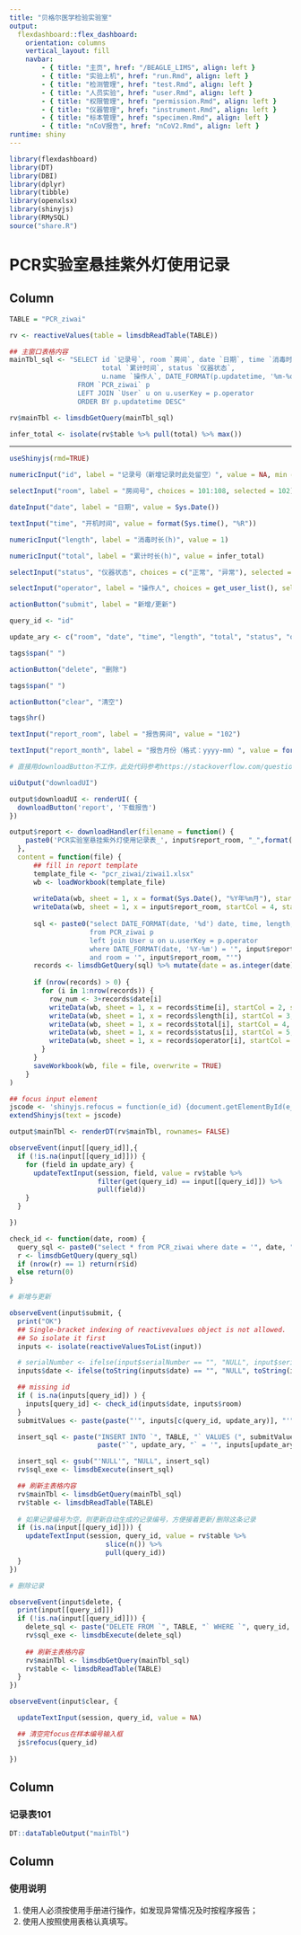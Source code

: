 ```yaml
---
title: "贝格尔医学检验实验室"
output: 
  flexdashboard::flex_dashboard:
    orientation: columns
    vertical_layout: fill
    navbar:
        - { title: "主页", href: "/BEAGLE_LIMS", align: left }
        - { title: "实验上机", href: "run.Rmd", align: left }
        - { title: "检测管理", href: "test.Rmd", align: left }
        - { title: "人员实验", href: "user.Rmd", align: left }
        - { title: "权限管理", href: "permission.Rmd", align: left }
        - { title: "仪器管理", href: "instrument.Rmd", align: left }
        - { title: "标本管理", href: "specimen.Rmd", align: left }
        - { title: "nCoV报告", href: "nCoV2.Rmd", align: left }
runtime: shiny
---
```


```r
library(flexdashboard)
library(DT)
library(DBI)
library(dplyr)
library(tibble)
library(openxlsx)
library(shinyjs)
library(RMySQL)
source("share.R")

```

PCR实验室悬挂紫外灯使用记录
=====================================  

Column {.sidebar data-width=350}
-----------------------------------------------------------------------

```r
TABLE = "PCR_ziwai"

rv <- reactiveValues(table = limsdbReadTable(TABLE))

## 主窗口表格内容
mainTbl_sql <- "SELECT id `记录号`, room `房间`, date `日期`, time `消毒时间`, length `消毒时长(h)`,
                       total `累计时间`, status `仪器状态`,
                       u.name `操作人`, DATE_FORMAT(p.updatetime, '%m-%d %H:%i') `更新日期`
                 FROM `PCR_ziwai` p
                 LEFT JOIN `User` u on u.userKey = p.operator
                 ORDER BY p.updatetime DESC"

rv$mainTbl <- limsdbGetQuery(mainTbl_sql)

infer_total <- isolate(rv$table %>% pull(total) %>% max())

```

***

```r
useShinyjs(rmd=TRUE)

numericInput("id", label = "记录号（新增记录时此处留空）", value = NA, min = 1)

selectInput("room", label = "房间号", choices = 101:108, selected = 102)

dateInput("date", label = "日期", value = Sys.Date())

textInput("time", "开机时间", value = format(Sys.time(), "%R"))

numericInput("length", label = "消毒时长(h)", value = 1)

numericInput("total", label = "累计时长(h)", value = infer_total)

selectInput("status", "仪器状态", choices = c("正常", "异常"), selected = "正常")

selectInput("operator", label = "操作人", choices = get_user_list(), selected = 366169)

actionButton("submit", label = "新增/更新")

query_id <- "id"

update_ary <- c("room", "date", "time", "length", "total", "status", "operator")

tags$span(" ")

actionButton("delete", "删除")

tags$span(" ")

actionButton("clear", "清空")

tags$hr()

textInput("report_room", label = "报告房间", value = "102")

textInput("report_month", label = "报告月份（格式：yyyy-mm）", value = format(Sys.Date(), "%Y-%m"))

# 直接用downloadButton不工作，此处代码参考https://stackoverflow.com/questions/55345498/downloadbutton-width-in-r-flexdashboard/55374600#55374600

uiOutput("downloadUI")

output$downloadUI <- renderUI( {
  downloadButton('report', '下载报告')
})

output$report <- downloadHandler(filename = function() {
    paste0('PCR实验室悬挂紫外灯使用记录表_', input$report_room, "_",format(Sys.Date(), "%Y-%m"), '.xlsx')
  },
  content = function(file) {
      ## fill in report template
      template_file <- "pcr_ziwai/ziwai1.xlsx"
      wb <- loadWorkbook(template_file)
      
      writeData(wb, sheet = 1, x = format(Sys.Date(), "%Y年%m月"), startCol = 1, startRow = 2)
      writeData(wb, sheet = 1, x = input$report_room, startCol = 4, startRow = 2)
  
      sql <- paste0("select DATE_FORMAT(date, '%d') date, time, length, total, status, u.name operator
                    from PCR_ziwai p
                    left join User u on u.userKey = p.operator
                    where DATE_FORMAT(date, '%Y-%m') = '", input$report_month, "'
                    and room = '", input$report_room, "'")
      records <- limsdbGetQuery(sql) %>% mutate(date = as.integer(date))
      
      if (nrow(records) > 0) {
        for (i in 1:nrow(records)) {
          row_num <- 3+records$date[i]
          writeData(wb, sheet = 1, x = records$time[i], startCol = 2, startRow = row_num)
          writeData(wb, sheet = 1, x = records$length[i], startCol = 3, startRow = row_num)
          writeData(wb, sheet = 1, x = records$total[i], startCol = 4, startRow = row_num)
          writeData(wb, sheet = 1, x = records$status[i], startCol = 5, startRow = row_num)
          writeData(wb, sheet = 1, x = records$operator[i], startCol = 6, startRow = row_num)
        }
      }
      saveWorkbook(wb, file = file, overwrite = TRUE)
    }
)

## focus input element
jscode <- 'shinyjs.refocus = function(e_id) {document.getElementById(e_id).focus();}'
extendShinyjs(text = jscode)

output$mainTbl <- renderDT(rv$mainTbl, rownames= FALSE)

observeEvent(input[[query_id]],{
  if (!is.na(input[[query_id]])) {
    for (field in update_ary) {
      updateTextInput(session, field, value = rv$table %>%
                      filter(get(query_id) == input[[query_id]]) %>%
                      pull(field))
    }
  }

})

check_id <- function(date, room) {
  query_sql <- paste0("select * from PCR_ziwai where date = '", date, "' and room = '", room, "'")
  r <- limsdbGetQuery(query_sql)
  if (nrow(r) == 1) return(r$id)
  else return(0)
}

# 新增与更新

observeEvent(input$submit, {
  print("OK")
  ## Single-bracket indexing of reactivevalues object is not allowed.
  ## So isolate it first
  inputs <- isolate(reactiveValuesToList(input))

  # serialNumber <- ifelse(input$serialNumber == "", "NULL", input$serialNumber)
  inputs$date <- ifelse(toString(inputs$date) == "", "NULL", toString(inputs$date))

  ## missing id
  if ( is.na(inputs[query_id]) ) {
    inputs[query_id] <- check_id(inputs$date, inputs$room)
  }
  submitValues <- paste(paste("'", inputs[c(query_id, update_ary)], "'", sep = "", collapse = ", " ), "now()", sep = ", ")

  insert_sql <- paste("INSERT INTO `", TABLE, "` VALUES (", submitValues, ") ON DUPLICATE KEY UPDATE ",
                      paste("`", update_ary, "` = '", inputs[update_ary], "'", sep = "", collapse = ", "), sep = "")

  insert_sql <- gsub("'NULL'", "NULL", insert_sql)
  rv$sql_exe <- limsdbExecute(insert_sql)

  ## 刷新主表格内容
  rv$mainTbl <- limsdbGetQuery(mainTbl_sql)
  rv$table <- limsdbReadTable(TABLE)
  
  # 如果记录编号为空，则更新自动生成的记录编号，方便接着更新/删除这条记录
  if (is.na(input[[query_id]])) {
    updateTextInput(session, query_id, value = rv$table %>%
                        slice(n()) %>%
                        pull(query_id))
  }
})

# 删除记录

observeEvent(input$delete, {
  print(input[[query_id]])
  if (!is.na(input[[query_id]])) {
    delete_sql <- paste("DELETE FROM `", TABLE, "` WHERE `", query_id, "` = '", input[[query_id]], "'", sep = "")
    rv$sql_exe <- limsdbExecute(delete_sql)
  
    ## 刷新主表格内容
    rv$mainTbl <- limsdbGetQuery(mainTbl_sql)
    rv$table <- limsdbReadTable(TABLE)
  }
})

observeEvent(input$clear, {

  updateTextInput(session, query_id, value = NA)

  ## 清空完focus在样本编号输入框
  js$refocus(query_id)
  
})
```


Column {data-width=450}
-----------------------------------------------------------------------

### 记录表101

```r
DT::dataTableOutput("mainTbl")
```

Column {data-width=200}
-----------------------------------------------------------------------

### 使用说明

1. 使用人必须按使用手册进行操作，如发现异常情况及时按程序报告；			
2. 使用人按照使用表格认真填写。
